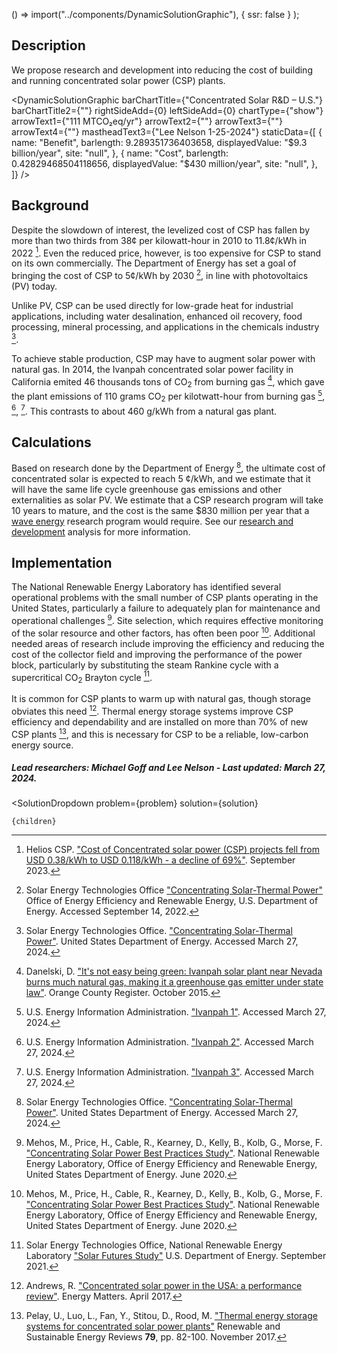 
  () => import("../components/DynamicSolutionGraphic"),
  { ssr: false }
);


## Description

We propose research and development into reducing the cost of building and running concentrated solar power (CSP) plants.

<DynamicSolutionGraphic
  barChartTitle={"Concentrated Solar R&D – U.S."}
  barChartTitle2={""}
  rightSideAdd={0}
  leftSideAdd={0}
  chartType={"show"}
  arrowText1={"111 MTCO₂eq/yr"}
  arrowText2={""}
  arrowText3={""}
  arrowText4={""}
  mastheadText3={"Lee Nelson 1-25-2024"}
 staticData={[
    {
     name: "Benefit",
      barlength: 9.289351736403658,
      displayedValue: "$9.3 billion/year",
      site: "null",
    },
    {
      name: "Cost",
      barlength: 0.42829468504118656,
      displayedValue: "$430 million/year",
      site: "null",
    },
  ]}
/>

## Background

Despite the slowdown of interest, the levelized cost of CSP has fallen by more than two thirds from 38¢ per kilowatt-hour in 2010 to 11.8¢/kWh in 2022 [^"6"]. Even the reduced price, however, is too expensive for CSP to stand on its own commercially. The Department of Energy has set a goal of bringing the cost of CSP to 5¢/kWh by 2030 [^”2”], in line with photovoltaics (PV) today.

Unlike PV, CSP can be used directly for low-grade heat for industrial applications, including water desalination, enhanced oil recovery, food processing, mineral processing, and applications in the chemicals industry [^"7"].

To achieve stable production, CSP may have to augment solar power with natural gas. In 2014, the Ivanpah concentrated solar power facility in California emited 46 thousands tons of CO<sub>2</sub> from burning gas [^"11"], which gave the plant emissions of 110 grams CO<sub>2</sub> per kilotwatt-hour from burning gas [^"8"], [^"9"], [^"10"]. This contrasts to about 460 g/kWh from a natural gas plant.

## Calculations

Based on research done by the Department of Energy [^"7"], the ultimate cost of concentrated solar is expected to reach 5 ¢/kWh, and we estimate that it will have the same life cycle greenhouse gas emissions and other externalities as solar PV. We estimate that a CSP research program will take 10 years to mature, and the cost is the same $830 million per year that a [wave energy](https://www.urbancruiseship.org/energy/energy_production/mhk) research program would require. See our [research and development](https://www.urbancruiseship.org/energy/energy_socioeconomics/rd) analysis for more information.

## Implementation

The National Renewable Energy Laboratory has identified several operational problems with the small number of CSP plants operating in the United States, particularly a failure to adequately plan for maintenance and operational challenges [^"5"]. Site selection, which requires effective monitoring of the solar resource and other factors, has often been poor [^"5"]. Additional needed areas of research include improving the efficiency and reducing the cost of the collector field and improving the performance of the power block, particularly by substituting the steam Rankine cycle with a supercritical CO<sub>2</sub> Brayton cycle [^”3”].

It is common for CSP plants to warm up with natural gas, though storage obviates this need [^"12"]. Thermal energy storage systems improve CSP efficiency and dependability and are installed on more than 70% of new CSP plants [^”4”], and this is necessary for CSP to be a reliable, low-carbon energy source.


##### Lead researchers: Michael Goff and Lee Nelson - Last updated: March 27, 2024.

[^”1”]: Office of Renewable Energy & Energy Efficiency ["Concentrating Solar-Thermal Power"](https://www.energy.gov/eere/solar/concentrating-solar-thermal-power) U. S. Department of Energy. January 2019.

[^”2”]: Solar Energy Technologies Office ["Concentrating Solar-Thermal Power"](https://www.energy.gov/eere/solar/concentrating-solar-thermal-power) Office of Energy Efficiency and Renewable Energy, U.S. Department of Energy. Accessed September 14, 2022.

[^”3”]: Solar Energy Technologies Office, National Renewable Energy Laboratory ["Solar Futures Study"](https://www.energy.gov/eere/solar/solar-futures-study) U.S. Department of Energy. September 2021.

[^”4”]: Pelay, U., Luo, L., Fan, Y., Stitou, D., Rood, M. ["Thermal energy storage systems for concentrated solar power plants"](https://doi.org/10.1016/j.rser.2017.03.139) Renewable and Sustainable Energy Reviews **79**, pp. 82-100. November 2017.

[^"5"]: Mehos, M., Price, H., Cable, R., Kearney, D., Kelly, B., Kolb, G., Morse, F. ["Concentrating Solar Power Best Practices Study"](https://www.osti.gov/biblio/1665767). National Renewable Energy Laboratory, Office of Energy Efficiency and Renewable Energy, United States Department of Energy. June 2020.

[^"6"]: Helios CSP. ["Cost of Concentrated solar power (CSP) projects fell from USD 0.38/kWh to USD 0.118/kWh - a decline of 69%"](https://helioscsp.com/cost-of-concentrated-solar-power-csp-projects-fell-from-usd-0-38-kwh-to-usd-0-118-kwh-a-decline-of-69/). September 2023.

[^"7"]: Solar Energy Technologies Office. ["Concentrating Solar-Thermal Power"](https://www.energy.gov/eere/solar/concentrating-solar-thermal-power). United States Department of Energy. Accessed March 27, 2024.

[^"8"]: U.S. Energy Information Administration. ["Ivanpah 1"](https://www.eia.gov/electricity/data/browser/#/plant/57074). Accessed March 27, 2024.
[^"9"]: U.S. Energy Information Administration. ["Ivanpah 2"](https://www.eia.gov/electricity/data/browser/#/plant/57073). Accessed March 27, 2024.
[^"10"]: U.S. Energy Information Administration. ["Ivanpah 3"](https://www.eia.gov/electricity/data/browser/#/plant/57075). Accessed March 27, 2024.

[^"11"]: Danelski, D. ["It's not easy being green: Ivanpah solar plant near Nevada burns much natural gas, making it a greenhouse gas emitter under state law"](https://www.ocregister.com/2015/10/21/its-not-easy-being-green-ivanpah-solar-plant-near-nevada-burns-a-lot-of-natural-gas-making-it-a-greenhouse-gas-emitter-under-state-law/). Orange County Register. October 2015.

[^"12"]: Andrews, R. ["Concentrated solar power in the USA: a performance review"](https://euanmearns.com/concentrated-solar-power-in-the-usa-a-performance-review/). Energy Matters. April 2017.


  <SolutionDropdown 
    problem={problem} 
    solution={solution}
  >
    {children}
  </SolutionDropdown>